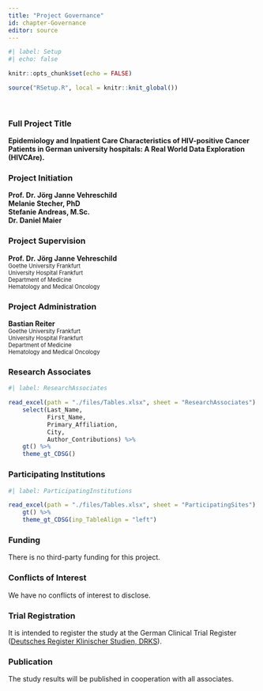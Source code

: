```yaml
---
title: "Project Governance"
id: chapter-Governance
editor: source
---
```


```r
#| label: Setup
#| echo: false

knitr::opts_chunk$set(echo = FALSE)

source("RSetup.R", local = knitr::knit_global())
```

\

### Full Project Title

**Epidemiology and Inpatient Care Characteristics of HIV-positive Cancer Patients in German university hospitals: A Real World Data Exploration (HIVCAre).**

### Project Initiation

**Prof. Dr. Jörg Janne Vehreschild\
Melanie Stecher, PhD\
Stefanie Andreas, M.Sc.\
Dr. Daniel Maier**

### Project Supervision

**Prof. Dr. Jörg Janne Vehreschild** \
[Goethe University Frankfurt\
University Hospital Frankfurt\
Department of Medicine\
Hematology and Medical Oncology]{style="font-size: 80%"}

### Project Administration

**Bastian Reiter** \
[Goethe University Frankfurt\
University Hospital Frankfurt\
Department of Medicine\
Hematology and Medical Oncology]{style="font-size: 80%"}

### Research Associates

```r
#| label: ResearchAssociates

read_excel(path = "./files/Tables.xlsx", sheet = "ResearchAssociates") %>%
    select(Last_Name,
           First_Name,
           Primary_Affiliation,
           City,
           Author_Contributions) %>% 
    gt() %>%
    theme_gt_CDSG()
```

### Participating Institutions

```r
#| label: ParticipatingInstitutions

read_excel(path = "./files/Tables.xlsx", sheet = "ParticipatingSites") %>%
    gt() %>%
    theme_gt_CDSG(inp_TableAlign = "left")
```



### Funding

There is no third-party funding for this project.


### Conflicts of Interest

We have no conflicts of interest to disclose.


### Trial Registration

It is intended to register the study at the German Clinical Trial Register ([Deutsches Register Klinischer Studien, DRKS](https://www.bfarm.de/DE/Das-BfArM/Aufgaben/Deutsches-Register-Klinischer-Studien/_node.html?page=5)).


### Publication

The study results will be published in cooperation with all associates.

